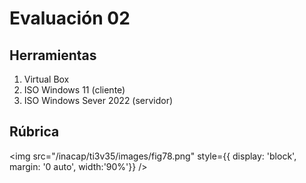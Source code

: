 # Evaluación 02

## Herramientas
1. Virtual Box
2. ISO Windows 11 (cliente)
3. ISO Windows Sever 2022 (servidor)

## Rúbrica

<img
	src="/inacap/ti3v35/images/fig78.png"
	style={{ display: 'block', margin: '0 auto', width:'90%'}}
/>